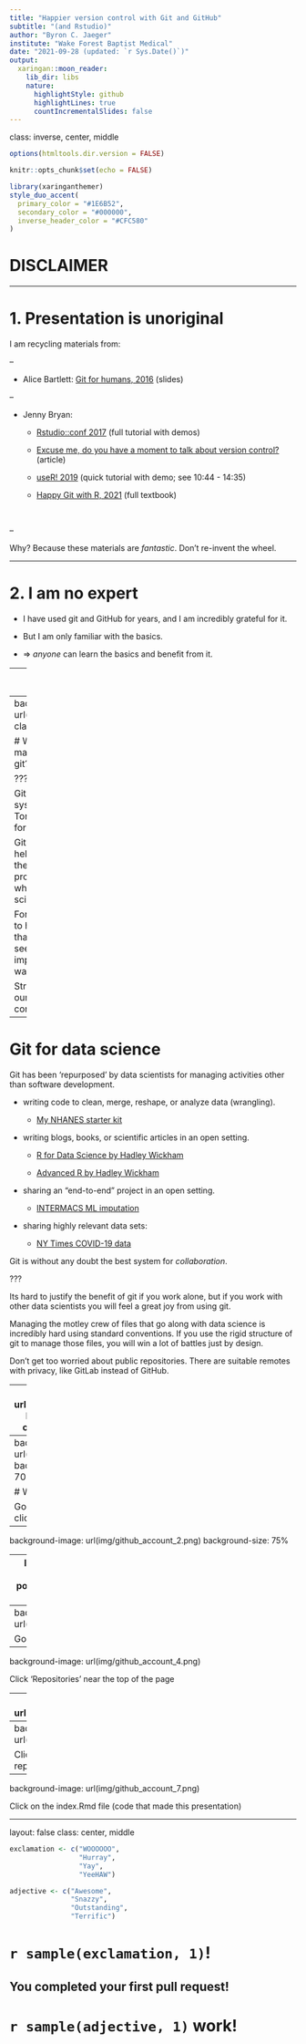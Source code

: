 ```yaml
---
title: "Happier version control with Git and GitHub"
subtitle: "(and Rstudio)"
author: "Byron C. Jaeger"
institute: "Wake Forest Baptist Medical"
date: "2021-09-28 (updated: `r Sys.Date()`)"
output:
  xaringan::moon_reader:
    lib_dir: libs
    nature:
      highlightStyle: github
      highlightLines: true
      countIncrementalSlides: false
---
```

class: inverse, center, middle


```r

options(htmltools.dir.version = FALSE)

knitr::opts_chunk$set(echo = FALSE)

library(xaringanthemer)
style_duo_accent(
  primary_color = "#1E6B52",
  secondary_color = "#000000",
  inverse_header_color = "#CFC580"
)

```

# DISCLAIMER

---

# 1. Presentation is unoriginal

I am recycling materials from:

--

- Alice Bartlett: [Git for humans, 2016](https://speakerdeck.com/alicebartlett/git-for-humans) (slides)

--

- Jenny Bryan:

    + [Rstudio::conf 2017](https://www.rstudio.com/resources/rstudioconf-2017/happy-git-and-gihub-for-the-user-tutorial/) (full tutorial with demos)
    
    + [Excuse me, do you have a moment to talk about version control?](https://peerj.com/preprints/3159v2/) (article)
    
    + [useR! 2019](https://www.youtube.com/watch?v=ZCeBnQBQ1h8) (quick tutorial with demo; see 10:44 - 14:35)
    
    + [Happy Git with R, 2021](https://happygitwithr.com/) (full textbook)
    
<br>

--

Why? Because these materials are _fantastic_. Don't re-invent the wheel.

---

# 2. I am no expert

- I have used git and GitHub for years, and I am incredibly grateful for it.

- But I am only familiar with the basics.

- $\Rightarrow$ _anyone_ can learn the basics and benefit from it.

---
class: inverse, center, middle

# GIT

---
background-image: url(img/Linus_Torvalds_1.jpg)
class: left, top, inverse

# Who<br>made<br>git?

???

Git is a version control system written by Linus Torvalds, who is also known for developing Linux.

Git was designed in part to help manage development of the Linux kernel, which is probably very different from what myself and other data scientists use it for.

For data scientists, git seems to have 10 times more tools than we need, and also seems to be missing some important tools that we really want. 

Strangely enough, git is still our best option for version control.

---

# Git for data science

Git has been 'repurposed' by data scientists for managing activities other than software development.

- writing code to clean, merge, reshape, or analyze data (wrangling).

    + [My NHANES starter kit](https://github.com/bcjaeger/NHANES-starter-kit)

- writing blogs, books, or scientific articles in an open setting.

    + [R for Data Science by Hadley Wickham](https://github.com/hadley/r4ds)
    
    + [Advanced R by Hadley Wickham](https://github.com/hadley/adv-r)

- sharing an "end-to-end" project in an open setting.

    + [INTERMACS ML imputation](https://github.com/bcjaeger/INTERMACS-imputation-ML)
    
- sharing highly relevant data sets:

    + [NY Times COVID-19 data](https://github.com/nytimes/covid-19-data)

Git is without any doubt the best system for _collaboration_.

???

Its hard to justify the benefit of git if you work alone, but if you work with other data scientists you will feel a great joy from using git. 

Managing the motley crew of files that go along with data science is incredibly hard using standard conventions. If you use the rigid structure of git to manage those files, you will win a lot of battles just by design.

Don't get too worried about public repositories. There are suitable remotes with privacy, like GitLab instead of GitHub.

---
background-image: url(img/Linus_Torvalds_2.jpg)
background-size: 100%
class: left, middle, inverse

# How it<br>feels to <br>use git

(sometimes...)

???

It may seem like this is how Linus feels about git users because the interface is difficult to learn. 

---
background-image: url(img/github_account_1.png)
background-position: 50% 70%

# Where to start?

Go to [https://github.com/](https://github.com/) and click "Sign up"

---
background-image: url(img/github_account_2.png)
background-size: 75%

---
layout: true
background-size: 75%
background-position: 40% 65%
# Make a pull request
---
background-image: url(img/github_account_3.png)

Go to [my GitHub](https://github.com/bcjaeger)

---
background-image: url(img/github_account_4.png)

Click 'Repositories' near the top of the page

---
background-image: url(img/github_account_5.png)

Search for 'seminar-git' (it may be at the top of the list already)

---
background-image: url(img/github_account_6.png)

Click on the 'seminar-git' repository

---
background-image: url(img/github_account_7.png)

Click on the index.Rmd file (code that made this presentation)

---
layout: false
class: center, middle
```r

exclamation <- c("WOOOOOO",
                 "Hurray",
                 "Yay",
                 "YeeHAW")

adjective <- c("Awesome",
               "Snazzy",
               "Outstanding",
               "Terrific")

```

# `r sample(exclamation, 1)`! 

## You completed your first pull request!

# `r sample(adjective, 1)` work!



